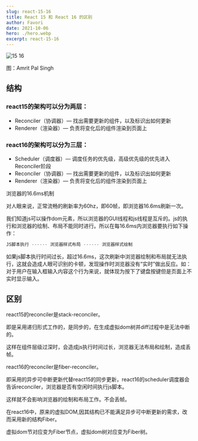 ```yaml
---
slug: react-15-16
title: React 15 和 React 16 的区别
author: Favori
date: 2021-10-06
hero: ./hero.webp
excerpt: react-15-16
---
```


![15 16](./hero.webp)


<div className={'img-desc'}>图：Amrit Pal Singh</div>


## 结构

### react15的架构可以分为两层：

* Reconciler（协调器）— 找出需要更新的组件，以及标识出如何更新
* Renderer（渲染器）— 负责将变化后的组件渲染到页面上

### react16的架构可以分为三层：
* Scheduler（调度器）— 调度任务的优先级，高级优先级的优先进入Reconciler阶段
* Reconciler（协调器）— 找出需要更新的组件，以及标识出如何更新
* Renderer（渲染器）— 负责将变化后的组件渲染到页面上

浏览器的16.6ms机制

对人眼来说，正常流畅的刷新率为60hz，即60帧，即浏览器16.6ms刷新一次。

我们知道js可以操作dom元素，所以浏览器的GUI线程和js线程是互斥的。js的执行和浏览器的绘制、布局不能同时进行。所以在每16.6ms内浏览器要执行如下操作：

```js
JS脚本执行 ------ 浏览器样式布局 ------ 浏览器样式绘制
```

如果js脚本执行时间过长，超过16.6ms，这次刷新中浏览器绘制和布局就无法执行，这就会造成人眼可识别的卡顿，发现操作时浏览器没有“实时”做出反应。如：对于用户在输入框输入内容这个行为来说，就体现为按下了键盘按键但是页面上不实时显示输入。


## 区别

react15的reconciler是stack-reconciler。

即是采用递归形式工作的，是同步的，在生成虚拟dom树并diff过程中是无法中断的。

这样在组件层级过深时，会造成js执行时间过长，浏览器无法布局和绘制，造成丢帧。


react16的reconciler是fiber-reconciler。

即采用的异步可中断更新代替react15的同步更新，react16的scheduler调度器会告诉reconciler，浏览器是否有空闲时间执行js脚本。

这样就不会影响浏览器的绘制和布局工作。不会丢帧。

在react16中，原来的虚拟DOM,因其结构已不能满足异步可中断更新的需求，改而采用新的结构Fiber。

虚拟dom节对应变为Fiber节点，虚拟dom树对应变为Fiber树。

